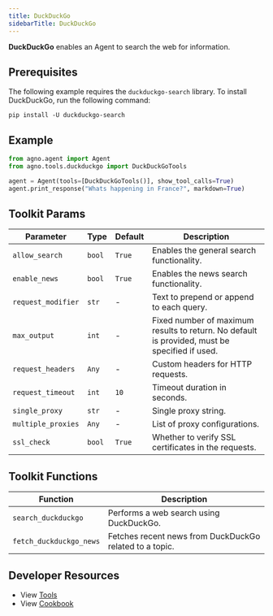 ```yaml
---
title: DuckDuckGo
sidebarTitle: DuckDuckGo
---
```


**DuckDuckGo** enables an Agent to search the web for information.

## Prerequisites

The following example requires the `duckduckgo-search` library. To install DuckDuckGo, run the following command:

```shell
pip install -U duckduckgo-search
```

## Example

```python cookbook/tools/duckduckgo.py
from agno.agent import Agent
from agno.tools.duckduckgo import DuckDuckGoTools

agent = Agent(tools=[DuckDuckGoTools()], show_tool_calls=True)
agent.print_response("Whats happening in France?", markdown=True)
```

## Toolkit Params

| Parameter           | Type   | Default | Description                                                                                          |
| ------------------- | ------ | ------- | ---------------------------------------------------------------------------------------------------- |
| `allow_search`      | `bool` | `True`  | Enables the general search functionality.                                                            |
| `enable_news`       | `bool` | `True`  | Enables the news search functionality.                                                               |
| `request_modifier`  | `str`  | -       | Text to prepend or append to each query.                                                             |
| `max_output`        | `int`  | -       | Fixed number of maximum results to return. No default is provided, must be specified if used.        |
| `request_headers`   | `Any`  | -       | Custom headers for HTTP requests.                                                                    |
| `request_timeout`   | `int`  | `10`    | Timeout duration in seconds.                                                                         |
| `single_proxy`      | `str`  | -       | Single proxy string.                                                                                 |
| `multiple_proxies`  | `Any`  | -       | List of proxy configurations.                                                                        |
| `ssl_check`         | `bool` | `True`  | Whether to verify SSL certificates in the requests.                                                  |

## Toolkit Functions

| Function                | Description                                               |
| ----------------------- | --------------------------------------------------------- |
| `search_duckduckgo`     | Performs a web search using DuckDuckGo.                   |
| `fetch_duckduckgo_news` | Fetches recent news from DuckDuckGo related to a topic.   |

## Developer Resources

- View [Tools](https://github.com/agno-agi/agno/blob/main/libs/agno/agno/tools/duckduckgo.py)
- View [Cookbook](https://github.com/agno-agi/agno/blob/main/cookbook/tools/duckduckgo_tools.py)
